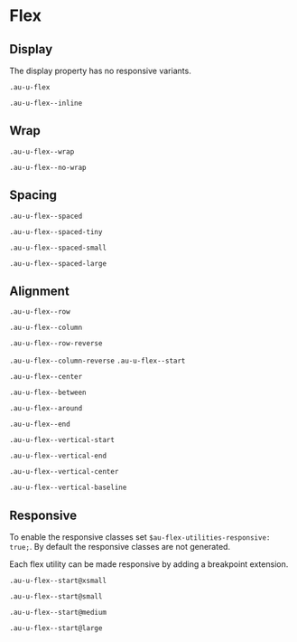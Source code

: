 
<Meta title="Utilities/Flex" />

<style>{`
  .sbdocs-p,
  .sbdocs-ul,
  .sbdocs-li,
  .sbdocs-p code {
    font-weight: 400;
    font-size: 1.6rem;
  }

  .sbdocs-a {
    display: inline-flex;
    align-items: center;
    font-family: var(--au-font);
    transition: color var(--au-transition), text-decoration var(--au-transition);
    font-weight: var(--au-regular);
    text-decoration: underline;
    text-decoration-color: var(--au-blue-300);
    color: var(--au-blue-700);
  }

  .sbdocs-a:visited {
    color: var(--au-blue-700);
  }

  .sbdocs-a:hover,
  .sbdocs-a:focus {
    color: var(--au-blue-800);
    text-decoration-color: var(--au-blue-200);
  }

  .sbdocs-a:focus {
    outline: var(--au-outline);
    outline-offset: var(--au-outline-offset);
  }

  code {
    font-family: courier, monospace;
  }

  .os-content {
    background-color: var(--au-gray-100);
  }
`}</style>

# Flex

## Display

The display property has no responsive variants.

`.au-u-flex`

`.au-u-flex--inline`

## Wrap

`.au-u-flex--wrap`

`.au-u-flex--no-wrap`

## Spacing

`.au-u-flex--spaced`

`.au-u-flex--spaced-tiny`

`.au-u-flex--spaced-small`

`.au-u-flex--spaced-large`

## Alignment

`.au-u-flex--row`

`.au-u-flex--column`

`.au-u-flex--row-reverse`


`.au-u-flex--column-reverse`
`.au-u-flex--start`

`.au-u-flex--center`

`.au-u-flex--between`

`.au-u-flex--around`

`.au-u-flex--end`

`.au-u-flex--vertical-start`

`.au-u-flex--vertical-end`

`.au-u-flex--vertical-center`

`.au-u-flex--vertical-baseline`

## Responsive

To enable the responsive classes set `$au-flex-utilities-responsive: true;`. By default the responsive classes are not generated.

Each flex utility can be made responsive by adding a breakpoint extension.

`.au-u-flex--start@xsmall`

`.au-u-flex--start@small`

`.au-u-flex--start@medium`

`.au-u-flex--start@large`

